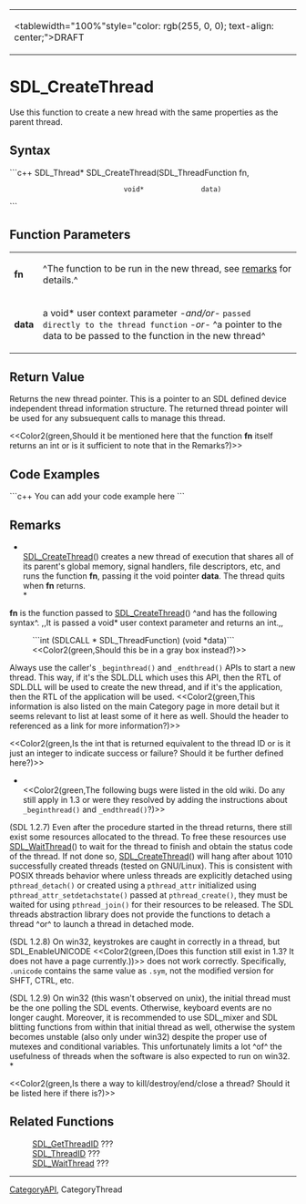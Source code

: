 <!-- pragma section-numbers off -->
<!-- pragma disable-camelcase -->
{|
|<tablewidth="100%"style="color: rgb(255, 0, 0); text-align: center;">DRAFT 
|}


= SDL_CreateThread =
Use this function to create a new hread with the same properties as the parent thread.


== Syntax ==
```c++
SDL_Thread* SDL_CreateThread(SDL_ThreadFunction fn,
                             void*              data)
```
== Function Parameters ==
{|
|'''fn''' 
|^The function to be run in the new thread, see [[#Remarks|remarks]] for details.^ 
|-
|'''data''' 
|a void* user context parameter ''-and/or-'' <code>passed directly to the thread function</code> ''-or-'' ^a pointer to the data to be passed to the function in the new thread^ 
|}


== Return Value ==
Returns the new thread pointer. This is a pointer to an SDL defined device independent thread information structure. The returned thread pointer will be used for any subsuequent calls to manage this thread.

<<Color2(green,Should it be mentioned here that the function '''fn''' itself returns an int or is it sufficient to note that in the Remarks?)>>

== Code Examples ==
```c++
You can add your code example here
```
== Remarks ==
*<br/>[[SDL_CreateThread]]() creates a new thread of execution that shares all of its parent's global memory, signal handlers, file descriptors, etc, and runs the function '''fn''', passing it the void pointer '''data'''.  The thread quits when '''fn''' returns. <br/>*

'''fn''' is the function passed to [[SDL_CreateThread]]() ^and has the following syntax^.  ,,It is passed a void* user context parameter and returns an int.,,

: ```int (SDLCALL * SDL_ThreadFunction) (void *data)```<br/> <<Color2(green,Should this be in a gray box instead?)>>

Always use the caller's <code>_beginthread()</code> and <code>_endthread()</code> APIs to start a new thread. This way, if it's the SDL.DLL which uses this API, then the RTL of SDL.DLL will be used to create the new thread, and if it's the application, then the RTL of the application will be used.  <<Color2(green,This information is also listed on the main Category page in more detail but it seems relevant to list at least some of it here as well.  Should the header to referenced as a link for more information?)>>

<<Color2(green,Is the int that is returned equivalent to the thread ID or is it just an integer to indicate success or failure?  Should it be further defined here?)>>

*<br/><<Color2(green,The following bugs were listed in the old wiki. Do any still apply in 1.3 or were they resolved by adding the instructions about <code>_beginthread()</code> and <code>_endthread()</code>?)>>

(SDL 1.2.7) Even after the procedure started in the thread returns, there still exist some resources allocated to the thread. To free these resources use [[SDL_WaitThread]]() to wait for the thread to finish and obtain the status code of the thread. If not done so, [[SDL_CreateThread]]() will hang after about 1010 successfully created threads (tested on GNU/Linux). This is consistent with POSIX threads behavior where unless threads are explicitly detached using <code>pthread_detach()</code> or created using a <code>pthread_attr</code> initialized using <code>pthread_attr_setdetachstate()</code> passed at <code>pthread_create()</code>, they must be waited for using <code>pthread_join()</code> for their resources to be released. The SDL threads abstraction library does not provide the functions to detach a thread ^or^ to launch a thread in detached mode.

(SDL 1.2.8) On win32, keystrokes are caught in correctly in a thread, but SDL_EnableUNICODE <<Color2(green,(Does this function still exist in 1.3?  It does not have a page currently.))>> does not work correctly. Specifically, <code>.unicode</code> contains the same value as <code>.sym</code>, not the modified version for SHFT, CTRL, etc.

(SDL 1.2.9) On win32 (this wasn't observed on unix), the initial thread must be the one polling the SDL events. Otherwise, keyboard events are no longer caught. Moreover, it is recommended to use SDL_mixer and SDL blitting functions from within that initial thread as well, otherwise the system becomes unstable (also only under win32) despite the proper use of mutexes and conditional variables. This unfortunately limits a lot ^of^ the usefulness of threads when the software is also expected to run on win32.<br/>*

<<Color2(green,Is there a way to kill/destroy/end/close a thread?  Should it be listed here if there is?)>>

== Related Functions ==
: [[SDL_GetThreadID]] ???
: [[SDL_ThreadID]] ???
: [[SDL_WaitThread]] ???

----
[[CategoryAPI]], CategoryThread
